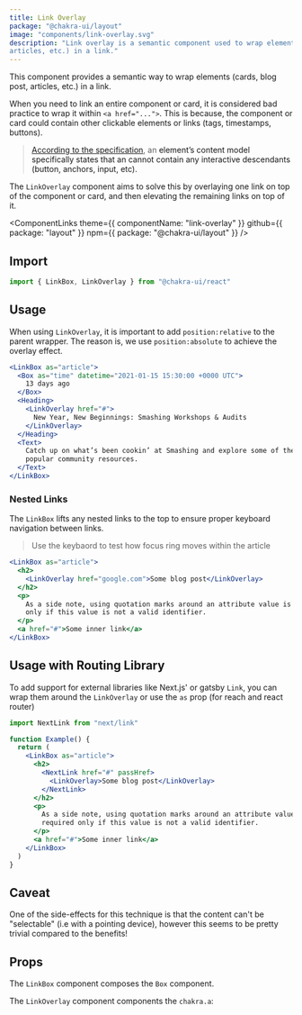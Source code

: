 ```yaml
---
title: Link Overlay
package: "@chakra-ui/layout"
image: "components/link-overlay.svg"
description: "Link overlay is a semantic component used to wrap elements (cards, blog post,
articles, etc.) in a link."
---
```


This component provides a semantic way to wrap elements (cards, blog post,
articles, etc.) in a link.

When you need to link an entire component or card, it is considered bad practice
to wrap it within `<a href="...">`. This is because, the component or card could
contain other clickable elements or links (tags, timestamps, buttons).

> [According to the specification](https://www.w3.org/TR/html5/text-level-semantics.html#the-a-element),
> an <a> element’s content model specifically states that an <a> cannot contain
> any interactive descendants (button, anchors, input, etc).

The `LinkOverlay` component aims to solve this by overlaying one link on top of
the component or card, and then elevating the remaining links on top of it.

<ComponentLinks
  theme={{ componentName: "link-overlay" }}
  github={{ package: "layout" }}
  npm={{ package: "@chakra-ui/layout" }}
/>

<carbon-ad></carbon-ad>

## Import

```js
import { LinkBox, LinkOverlay } from "@chakra-ui/react"
```

## Usage

When using `LinkOverlay`, it is important to add `position:relative` to the
parent wrapper. The reason is, we use `position:absolute` to achieve the overlay
effect.

```jsx
<LinkBox as="article">
  <Box as="time" datetime="2021-01-15 15:30:00 +0000 UTC">
    13 days ago
  </Box>
  <Heading>
    <LinkOverlay href="#">
      New Year, New Beginnings: Smashing Workshops & Audits
    </LinkOverlay>
  </Heading>
  <Text>
    Catch up on what’s been cookin’ at Smashing and explore some of the most
    popular community resources.
  </Text>
</LinkBox>
```

### Nested Links

The `LinkBox` lifts any nested links to the top to ensure proper keyboard
navigation between links.

> Use the keybaord to test how focus ring moves within the article

```jsx
<LinkBox as="article">
  <h2>
    <LinkOverlay href="google.com">Some blog post</LinkOverlay>
  </h2>
  <p>
    As a side note, using quotation marks around an attribute value is required
    only if this value is not a valid identifier.
  </p>
  <a href="#">Some inner link</a>
</LinkBox>
```

## Usage with Routing Library

To add support for external libraries like Next.js' or gatsby `Link`, you can
wrap them around the `LinkOverlay` or use the `as` prop (for reach and react
router)

```jsx live=false
import NextLink from "next/link"

function Example() {
  return (
    <LinkBox as="article">
      <h2>
        <NextLink href="#" passHref>
          <LinkOverlay>Some blog post</LinkOverlay>
        </NextLink>
      </h2>
      <p>
        As a side note, using quotation marks around an attribute value is
        required only if this value is not a valid identifier.
      </p>
      <a href="#">Some inner link</a>
    </LinkBox>
  )
}
```

## Caveat

One of the side-effects for this technique is that the content can't be
"selectable" (i.e with a pointing device), however this seems to be pretty
trivial compared to the benefits!

## Props

The `LinkBox` component composes the `Box` component.

The `LinkOverlay` component components the `chakra.a`:

<PropsTable of="LinkOverlay" />
